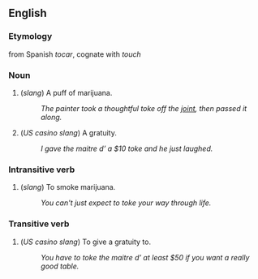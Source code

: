 ==English==

===Etymology===
from Spanish ''tocar'', cognate with ''touch''

===Noun===
# (''slang'') A puff of marijuana.
#: ''The painter took a thoughtful toke off the [[joint]], then passed it along.''
# (''US casino slang'') A gratuity.
#: ''I gave the maitre d’ a $10 toke and he just laughed.''

===Intransitive verb===
# (''slang'') To smoke marijuana.
#: ''You can't just expect to toke your way through life.''

===Transitive verb===
# (''US casino slang'') To give a gratuity to.
#: ''You have to toke the maitre d’ at least $50 if you want a really good table.''